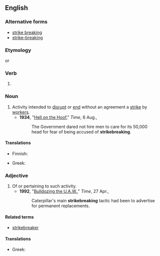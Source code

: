 {{also|strike-breaking|strike breaking}}

==English==
{{wikipedia}}

===Alternative forms===
* [[strike breaking]]
* [[strike-breaking]]

===Etymology===
{{compound|en|strike|breaking}} or {{suffix|en|strikebreak|ing}}

===Verb===
{{head|en|verb form}}

# {{present participle of|en|strikebreak|nocat=1}}

===Noun===
{{en-noun|-|s}}

# Activity intended to [[disrupt]] or [[end]] without an agreement a [[strike]] by [[worker]]s.
#* '''1934''', "[http://www.time.com/time/magazine/article/0,9171,747596,00.html Hell on the Hoof]," ''Time'', 6 Aug.,
#*: The Government dared not hire men to care for its 50,000 head for fear of being accused of '''strikebreaking'''.

====Translations====
{{trans-top|activity to break a strike}}
* Finnish: {{t|fi|[[lakko|lakon]] [[murtaminen]]}}
{{trans-mid}}
* Greek: {{t+|el|απεργοσπασία|f|sc=Grek}}
{{trans-bottom}}

===Adjective===
{{en-adj|-}}
# Of or pertaining to such activity.
#* '''1992''', "[http://www.time.com/time/magazine/article/0,9171,975374,00.html Bulldozing the U.A.W.]," ''Time'', 27 Apr.,
#*: Caterpillar's main '''strikebreaking''' tactic had been to advertise for permanent replacements.

====Related terms====
* [[strikebreaker]]

====Translations====
{{trans-top|in that manner}}
* Greek: {{t+|el|απεργοσπαστικός|f}}
{{trans-mid}}
{{trans-bottom}}